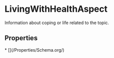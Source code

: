   
# LivingWithHealthAspect

Information about coping or life related to the topic.

## Properties

<Grid>
* [](/Properties/Schema.org/)
</Grid>

